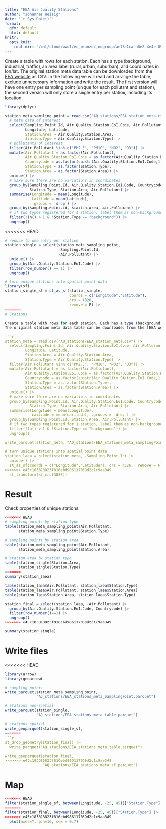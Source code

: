 ```yaml
---
title: "EEA Air Quality Stations"
author: "Johannes Heisig"
date: "`r Sys.Date()`"
format: 
  gfm: default
  html: default
knitr:
  opts_knit:
    root.dir: "/mnt/cloud/wwu1/ec_bronze/_nogroup/ae78a1ca-a0e8-4e4e-8992-69c34947db65/UseCase_AIRCON"
---
```


Create a table with rows for each station. Each has a type (background, industrial, traffic), an area label (rural, urban, suburban), and coordinates in lon/lat. The original station meta data table can be downloaded from the [EEA website](https://discomap.eea.europa.eu/App/AQViewer/index.html?fqn=Airquality_Dissem.b2g.measurements) as CSV. In the following we will read and arrange the table, exclude unnecessary information and write the result. The first version will have one entry per sampling point (unique for each pollutant and station), the second version will only store a single entry per station, including its location.

```r
library(dplyr)

station_meta_sampling_point = read.csv("AQ_stations/EEA_station_meta.csv") |> 
  # meta data of interest
  select(Sampling.Point.Id, Air.Quality.Station.EoI.Code, Air.Pollutant, 
         Longitude, Latitude, 
         Station.Area = Air.Quality.Station.Area, 
         Station.Type = Air.Quality.Station.Type) |> 
  # pollutants of interest
  filter(Air.Pollutant %in% c("PM2.5", "PM10", "NO2", "O3")) |> 
  mutate(Air.Pollutant = as.factor(Air.Pollutant),
         Air.Quality.Station.EoI.Code = as.factor(Air.Quality.Station.EoI.Code),
         Countrycode = as.factor(substr(Air.Quality.Station.EoI.Code,1,2)),
         Station.Type = as.factor(Station.Type),
         Station.Area = as.factor(Station.Area)) |> 
  unique() |> 
  # make sure there are no variations in coordinates
  group_by(Sampling.Point.Id, Air.Quality.Station.EoI.Code, Countrycode,
           Station.Type, Station.Area, Air.Pollutant) |>
  summarise(Longitude = mean(Longitude), 
            Latitude = mean(Latitude), 
            .groups = 'drop') |> 
  group_by(Sampling.Point.Id, Station.Area, Air.Pollutant) |> 
  # if two types registered for 1 station, label them as non-background (n=45).
  filter(!(n() > 1 & !Station.Type == "background")) |> 
  ungroup()
```

<<<<<<< HEAD
```r
# reduce to one entry per station
station_single = select(station_meta_sampling_point, 
                        -Sampling.Point.Id, 
                        -Air.Pollutant) |> 
  unique() |> 
  group_by(Air.Quality.Station.EoI.Code) |> 
  filter(row_number() == 1) |> 
  ungroup()

# turn unique stations into spatial point data
library(sf)
station_single_sf = st_as_sf(station_single, 
                             coords = c("Longitude","Latitude"), 
                             crs = 4326,  
                             remove = F) |> 
=======
# Stations

Create a table with rows for each station. Each has a type (background, industrial, traffic), an area label (rural, urban, suburban), and coordinates in lon/lat.
The original station meta data table can be downloaded from the [EEA website](https://discomap.eea.europa.eu/App/AQViewer/index.html?fqn=Airquality_Dissem.b2g.measurements).

```r
station_meta = read.csv("AQ_stations/EEA_station_meta.csv") |> 
  select(Sampling.Point.Id, Air.Quality.Station.EoI.Code, Air.Pollutant, 
         Longitude, Latitude, 
         Station.Area = Air.Quality.Station.Area, 
         Station.Type = Air.Quality.Station.Type) |> 
  filter(Air.Pollutant %in% c("PM2.5", "PM10", "NO2", "O3")) |> 
  mutate(Air.Pollutant = as.factor(Air.Pollutant),
         Air.Quality.Station.EoI.Code = as.factor(Air.Quality.Station.EoI.Code),
         Countrycode = as.factor(substr(Air.Quality.Station.EoI.Code,1,2)),
         Station.Type = as.factor(Station.Type),
         Station.Area = as.factor(Station.Area)) |> 
  unique() |> 
  # make sure there are no variations in coordinates
  group_by(Sampling.Point.Id, Air.Quality.Station.EoI.Code, Countrycode,
           Station.Type, Station.Area, Air.Pollutant) |>
  summarise(Longitude = mean(Longitude), 
            Latitude = mean(Latitude), .groups = 'drop') |> 
  group_by(Sampling.Point.Id, Station.Area, Air.Pollutant) |> 
  # if two types registered for 1 station, label them as non-background (n=45).
  filter(!(n() > 1 & !Station.Type == "background")) |> 
  ungroup()

write_parquet(station_meta, "AQ_stations/EEA_stations_meta_SamplingPoint.parquet")

# turn unique stations into spatial point data
station_laea = select(station_meta, -Sampling.Point.Id) |> 
  unique() |> 
  st_as_sf(coords = c("Longitude","Latitude"), crs = 4326,  remove = F) |> 
>>>>>>> e45c183328823f816ebd986117069d2c1c9aa349
  st_transform(st_crs(3035))
```

# Result

Check properties of unique stations.

```r
<<<<<<< HEAD
# sampling points by station type
table(station_meta_sampling_point$Air.Pollutant, 
      station_meta_sampling_point$Station.Type)

# sampling points by station area
table(station_meta_sampling_point$Air.Pollutant, 
      station_meta_sampling_point$Station.Area)

# station area by station type
table(station_single$Station.Area, 
      station_single$Station.Type)
=======
summary(station_laea)

table(station_laea$Air.Pollutant, station_laea$Station.Type)
table(station_laea$Air.Pollutant, station_laea$Station.Area)
table(station_laea$Station.Area, station_laea$Station.Type)

station_final = select(station_laea, -Air.Pollutant) |> 
  group_by(Air.Quality.Station.EoI.Code, Countrycode) |> 
  filter(row_number()==1) |> 
  ungroup()
>>>>>>> e45c183328823f816ebd986117069d2c1c9aa349

summary(station_single)
```

# Write files

<<<<<<< HEAD
```r
library(arrow)
library(geoarrow)

# sampling points
write_parquet(station_meta_sampling_point, 
              "AQ_stations/EEA_stations_meta_SamplingPoint.parquet")

# stations non-spatial
write_parquet(station_single, 
              "AQ_stations/EEA_stations_meta_table.parquet")

# stations spatial
write_geoparquet(station_single_sf,
=======
```r

st_drop_geometry(station_final) |> 
  write_parquet("AQ_stations/EEA_stations_meta_table.parquet")

write_geoparquet(station_final, 
>>>>>>> e45c183328823f816ebd986117069d2c1c9aa349
                 "AQ_stations/EEA_stations_meta_sf.parquet")
```

# Map

```r
<<<<<<< HEAD
filter(station_single_sf, between(Longitude, -25, 45))["Station.Type"] |> 
=======
filter(station_final, between(Longitude, -25, 45))["Station.Type"] |> 
>>>>>>> e45c183328823f816ebd986117069d2c1c9aa349
  plot(axes=T, pch=16, cex = 0.7)
```

